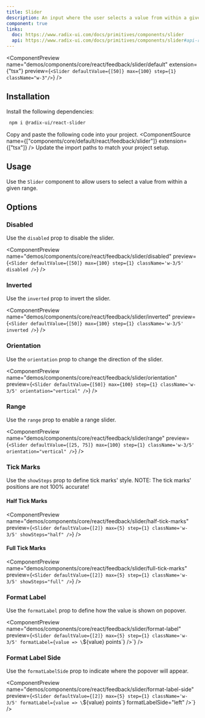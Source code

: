 ```yaml
---
title: Slider
description: An input where the user selects a value from within a given range.
component: true
links:
  doc: https://www.radix-ui.com/docs/primitives/components/slider
  api: https://www.radix-ui.com/docs/primitives/components/slider#api-reference
---
```


<ComponentPreview
  name="demos/components/core/react/feedback/slider/default"
  extension={"tsx"}
  preview={`<Slider
defaultValue={[50]}
max={100}
step={1}
className="w-3"/>`}
/>

## Installation

<Steps>
<Step>Install the following dependencies:</Step>

```bash
 npm i @radix-ui/react-slider
```
  <Step>Copy and paste the following code into your project.</Step>
  <ComponentSource  name={["components/core/default/react/feedback/slider"]} extension={["tsx"]} />
  <Step>Update the import paths to match your project setup.</Step>

</Steps>

## Usage

Use the `Slider` component to allow users to select a value from within a given range.

## Options

### Disabled

Use the `disabled` prop to disable the slider.

<ComponentPreview name="demos/components/core/react/feedback/slider/disabled"
preview={`<Slider
defaultValue={[50]}
max={100}
step={1}
className='w-3/5'
disabled />`}
/>

### Inverted 

Use the `inverted` prop to invert the slider.

<ComponentPreview name="demos/components/core/react/feedback/slider/inverted"
preview={`<Slider
defaultValue={[50]}
max={100}
step={1}
className='w-3/5'
inverted />`}
/>

### Orientation

Use the `orientation` prop to change the direction of the slider.

<ComponentPreview name="demos/components/core/react/feedback/slider/orientation"
preview={`<Slider
defaultValue={[50]}
max={100}
step={1}
className='w-3/5'
orientation="vertical" />`}
/>

### Range

Use the `range` prop to enable a range slider.

<ComponentPreview name="demos/components/core/react/feedback/slider/range"
preview={`<Slider
defaultValue={[25, 75]}
max={100}
step={1}
className='w-3/5'
orientation="vertical" />`}
/>

### Tick Marks

Use the `showSteps` prop to define tick marks' style.
NOTE: The tick marks' positions are not 100% accurate!

#### Half Tick Marks

<ComponentPreview name="demos/components/core/react/feedback/slider/half-tick-marks"
preview={`<Slider
defaultValue={[2]}
max={5}
step={1}
className='w-3/5'
showSteps="half" />`}
/>

#### Full Tick Marks

<ComponentPreview name="demos/components/core/react/feedback/slider/full-tick-marks"
preview={`<Slider
defaultValue={[2]}
max={5}
step={1}
className='w-3/5'
showSteps="full" />`}
/>

### Format Label

Use the `formatLabel` prop to define how the value is shown on popover.

<ComponentPreview name="demos/components/core/react/feedback/slider/format-label" 
preview={`<Slider
defaultValue={[2]}
max={5}
step={1}
className='w-3/5'
formatLabel={value => \`\${value} points\`} />`}
/>



### Format Label Side

Use the `formatLabelSide` prop to indicate where the popover will appear.

<ComponentPreview name="demos/components/core/react/feedback/slider/format-label-side"
preview={`<Slider
defaultValue={[2]}
max={5}
step={1}
className='w-3/5'
formatLabel={value => \`\${value} points\`}
formatLabelSide="left" />`}
/>
